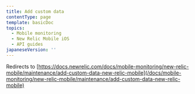 ```yaml
---
title: Add custom data
contentType: page
template: basicDoc
topics:
  - Mobile monitoring
  - New Relic Mobile iOS
  - API guides
japaneseVersion: ''
---
```


Redirects to [https://docs.newrelic.com/docs/mobile-monitoring/new-relic-mobile/maintenance/add-custom-data-new-relic-mobile](/docs/mobile-monitoring/new-relic-mobile/maintenance/add-custom-data-new-relic-mobile)
